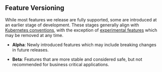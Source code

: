 ## Feature Versioning

While most features we release are fully supported, some are introduced at an earlier stage of development. These stages generally align with [Kubernetes conventions](https://kubernetes.io/docs/reference/command-line-tools-reference/feature-gates/#feature-stages), with the exception of [experimental features](https://www.vcluster.com/docs/vcluster/next/configure/vcluster-yaml/experimental/) which may be removed at any time.

- **Alpha**: Newly introduced features which may include breaking changes in future releases.

- **Beta**: Features that are more stable and considered safe, but not recommended for business critical applications.

